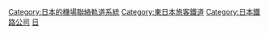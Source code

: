 {{catmore}}
{{Commonscat|Tokyo Monorail}}
{{DEFAULTSORT:Tokyo Monorail}}
[[Category:日本的機場聯絡軌道系統|Category:日本的機場聯絡軌道系統]]
[[Category:東日本旅客鐵道|Category:東日本旅客鐵道]]
[[Category:日本鐵路公司|Category:日本鐵路公司]]
[[Category:日本單軌鐵路|日]]